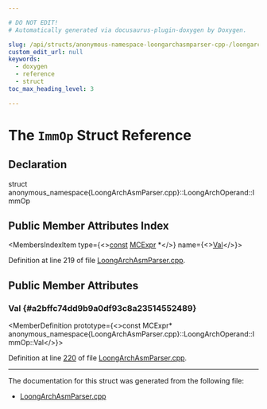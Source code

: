 ```yaml
---

# DO NOT EDIT!
# Automatically generated via docusaurus-plugin-doxygen by Doxygen.

slug: /api/structs/anonymous-namespace-loongarchasmparser-cpp-/loongarchoperand/immop
custom_edit_url: null
keywords:
  - doxygen
  - reference
  - struct
toc_max_heading_level: 3

---
```





# The `ImmOp` Struct Reference

<DoxygenPage pluginConfig={pluginConfig}>



## Declaration

<CodeBlock>struct anonymous_namespace{LoongArchAsmParser.cpp}::LoongArchOperand::ImmOp</CodeBlock>

## Public Member Attributes Index

<MembersIndex>

<MembersIndexItem
  type={<><a href="/docs/api/files/lib/lib/target/lib/target/aarch64/aarch64promoteconstant-cpp/#a90f8350fecae261c25be85d38b451bff">const</a> <a href="/docs/api/classes/llvm/mcexpr">MCExpr</a> &#42;</>}
  name={<><a href="#a2bffc74dd9b9a0df93c8a23514552489">Val</a></>}>
</MembersIndexItem>

</MembersIndex>


Definition at line 219 of file <a href="/docs/api/files/lib/lib/target/lib/target/loongarch/lib/target/loongarch/asmparser/loongarchasmparser-cpp">LoongArchAsmParser.cpp</a>.

<SectionDefinition>

## Public Member Attributes

### Val {#a2bffc74dd9b9a0df93c8a23514552489}

<MemberDefinition
  prototype={<>const MCExpr&#42; anonymous&#95;namespace&#123;LoongArchAsmParser.cpp&#125;::LoongArchOperand::ImmOp::Val</>}>

Definition at line <a href="/docs/api/files/lib/lib/target/lib/target/loongarch/lib/target/loongarch/asmparser/loongarchasmparser-cpp/#l00220">220</a> of file <a href="/docs/api/files/lib/lib/target/lib/target/loongarch/lib/target/loongarch/asmparser/loongarchasmparser-cpp">LoongArchAsmParser.cpp</a>.
</MemberDefinition>

</SectionDefinition>

<hr/>

The documentation for this struct was generated from the following file:

<ul>
<li><a href="/docs/api/files/lib/lib/target/lib/target/loongarch/lib/target/loongarch/asmparser/loongarchasmparser-cpp">LoongArchAsmParser.cpp</a></li>
</ul>

</DoxygenPage>
